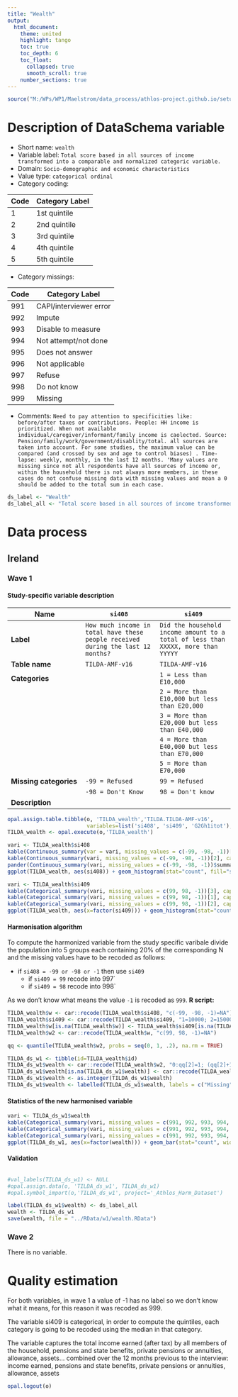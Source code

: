 ```yaml
---
title: "Wealth"
output: 
  html_document:
    theme: united
    highlight: tango
    toc: true
    toc_depth: 6
    toc_float:
      collapsed: true
      smooth_scroll: true
    number_sections: true
---
```


<!-- ########################################################## --> 

<!-- # Installation, loading packages -->
<!-- **R script:** -->



```r
source("M:/WPs/WP1/Maelstrom/data_process/athlos-project.github.io/setup_laia.r")
```

<!-- ########################################################## --> 

# Description of DataSchema variable 

* Short name: `wealth`
* Variable label: `Total score based in all sources of income transformed into a comparable and normalized categoric variable.`
* Domain: `Socio-demographic and economic characteristics`
* Value type: `categorical ordinal`
* Category coding:

**Code** | **Category Label**
-------- | ------------------
1        | 1st quintile
2        | 2nd quintile
3        | 3rd quintile
4        | 4th quintile
5        | 5th quintile

* Category missings: 

**Code** | **Category Label**
----| ------------------
991 | CAPI/interviewer error
992 | Impute
993 | Disable to measure
994 | Not attempt/not done
995 | Does not answer
996 | Not applicable
997 | Refuse
998 | Do not know
999 | Missing

* Comments: `Need to pay attention to specificities like: before/after taxes or contributions. People: HH income is prioritized. When not available individual/caregiver/informant/family income is caolected. Source: Pension/family/work/government/disablity/total. all sources are taken into account. For some studies, the maximum value can be compared (and crossed by sex and age to control biases) . Time-lapse: weekly, monthly, in the last 12 months. 'Many values are missing since not all respondents have all sources of income or, within the household there is not always more members, in these cases do not confuse missing data with missing values and mean a 0 should be added to the total sum in each case.`

```r
ds_label <- "Wealth"
ds_label_all <- "Total score based in all sources of income transformed into a comparable and normalized categoric variable"
```

# Data process

## Ireland

### Wave 1 

#### Study-specific variable description

| **Name** | `si408`| `si409`|
|-|-|-|
| **Label** | `How much income in total have these people received during the last 12 months?`| `Did the household income amount to a total of less than XXXXX, more than YYYYY` |
| **Table name** | `TILDA-AMF-v16` | `TILDA-AMF-v16` |
| **Categories** | | `1 = Less than E10,000` |
| | | `2 = More than E10,000 but less than E20,000` |
| | | `3 = More than E20,000 but less than E40,000` |
| | | `4 = More than E40,000 but less than E70,000` |
| | | `5 = More than E70,000` |
| **Missing categories** | `-99 = Refused` | ` 99 = Refused` |
| | `-98 = Don't Know` | `98 = Don't know` |
| **Description** |  |

```r
opal.assign.table.tibble(o, 'TILDA_wealth','TILDA.TILDA-AMF-v16',
                         variables=list('si408', 'si409', 'G2Gh1itot'), missings = TRUE)
TILDA_wealth <- opal.execute(o,'TILDA_wealth')
```

```r
vari <- TILDA_wealth$si408
kable(Continuous_summary(var = vari, missing_values = c(-99, -98, -1))[3], caption = ds_label)
kable(Continuous_summary(vari, missing_values = c(-99, -98, -1))[2], caption = "Values")
pander(Continuous_summary(vari, missing_values = c(-99, -98, -1))$summary, caption = "Summary")
ggplot(TILDA_wealth, aes(si408)) + geom_histogram(stat="count", fill="steelblue") + xlab(ds_label) + ylab("Frequency") + xlim(0,200000)

vari <- TILDA_wealth$si409
kable(Categorical_summary(vari, missing_values = c(99, 98, -1))[3], caption = ds_label) 
kable(Categorical_summary(vari, missing_values = c(99, 98, -1))[1], caption = "Category")
kable(Categorical_summary(vari, missing_values = c(99, 98, -1))[2], caption = "Type of missing")
ggplot(TILDA_wealth, aes(x=factor(si409))) + geom_histogram(stat="count", fill="steelblue") + xlab(ds_label) + ylab("Frequency") 
```


#### Harmonisation algorithm
To compute the harmonized variable from the study specific varibale divide the population into 5 groups each containing 20$\%$ of the corresponding N and the missing values have to be recoded as follows: 

* if `si408 = -99 or -98 or -1` then use `si409`
    + if `si409 = 99` recode into 997`
    + if `si409 = 98` recode into 998`

As we don't know what means the value `-1` is recoded as `999`. 
**R script:**

```r
TILDA_wealth$w <- car::recode(TILDA_wealth$si408, "c(-99, -98, -1)=NA")
TILDA_wealth$si409 <- car::recode(TILDA_wealth$si409, "1=10000; 2=15000; 3=30000 ; 4=55000; 5=70000")
TILDA_wealth$w[is.na(TILDA_wealth$w)] <- TILDA_wealth$si409[is.na(TILDA_wealth$w)]
TILDA_wealth$w2 <- car::recode(TILDA_wealth$w, "c(99, 98, -1)=NA")

qq <- quantile(TILDA_wealth$w2, probs = seq(0, 1, .2), na.rm = TRUE)

TILDA_ds_w1 <- tibble(id=TILDA_wealth$id)
TILDA_ds_w1$wealth <- car::recode(TILDA_wealth$w2, "0:qq[2]=1; (qq[2]+1):qq[3]=2; (qq[3]+1):qq[4]=3; (qq[4]+1):qq[5]=4; (qq[5]+1):hi=5")
TILDA_ds_w1$wealth[is.na(TILDA_ds_w1$wealth)] <- car::recode(TILDA_wealth$w[is.na(TILDA_ds_w1$wealth)], "98=998; 99=997; -1=999")
TILDA_ds_w1$wealth <- as.integer(TILDA_ds_w1$wealth)
TILDA_ds_w1$wealth <- labelled(TILDA_ds_w1$wealth, labels = c("Missing"=999, "Do not know"=998, "Refuse"=997, "Not applicable"=996, "Does not answer"=995,  "Not attempt not done"=994, "Disable to measure"=993, "Impute"=992, "CAPI interviewer error"=991))
```

#### Statistics of the new harmonised variable
```r
vari <- TILDA_ds_w1$wealth
kable(Categorical_summary(vari, missing_values = c(991, 992, 993, 994, 995, 996, 997, 998, 999))[3], caption = ds_label) 
kable(Categorical_summary(vari, missing_values = c(991, 992, 993, 994, 995, 996, 997, 998, 999))[1], caption = "Category")
kable(Categorical_summary(vari, missing_values = c(991, 992, 993, 994, 995, 996, 997, 998, 999))[2], caption = "Type of missing")
ggplot(TILDA_ds_w1, aes(x=factor(wealth))) + geom_bar(stat="count", width=0.4, fill="steelblue") + xlab(ds_label) + ylab("Frequency")
```

#### Validation
```r
```

```r
#val_labels(TILDA_ds_w1) <- NULL
#opal.assign.data(o, 'TILDA_ds_w1', TILDA_ds_w1)
#opal.symbol_import(o,'TILDA_ds_w1', project='_Athlos_Harm_Dataset')

label(TILDA_ds_w1$wealth) <- ds_label_all
wealth <- TILDA_ds_w1
save(wealth, file = "../RData/w1/wealth.RData")
```







### Wave 2 

There is no variable.

# Quality estimation
For both variables, in wave 1 a value of -1 has no label so we don't know what it means, 
for this reason it was recoded as 999. 

The variable si409 is categorical, in order to compute the quintiles, each category is going 
to be recoded using the median in that category. 

The variable captures the total income earned 
(after tax) by all members of the household, pensions and state benefits,  private pensions or 
annuities, allowance, assets... combined over the 12 months previous to the interview: income earned, 
pensions and state benefits,  private pensions or annuities, allowance, assets





```r
opal.logout(o)
```
